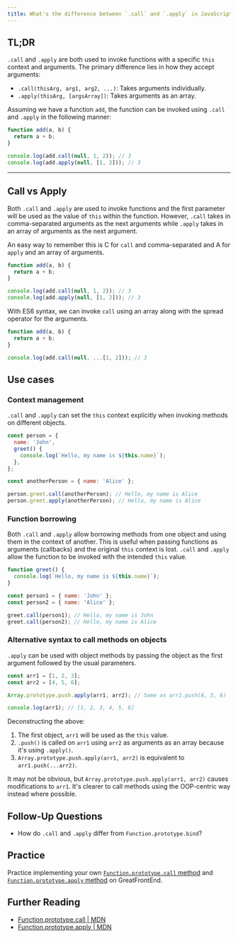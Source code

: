 ```yaml
---
title: What's the difference between `.call` and `.apply` in JavaScript?
---
```


## TL;DR

`.call` and `.apply` are both used to invoke functions with a specific `this` context and arguments. The primary difference lies in how they accept arguments:

- `.call(thisArg, arg1, arg2, ...)`: Takes arguments individually.
- `.apply(thisArg, [argsArray])`: Takes arguments as an array.

Assuming we have a function `add`, the function can be invoked using `.call` and `.apply` in the following manner:

```js live
function add(a, b) {
  return a + b;
}

console.log(add.call(null, 1, 2)); // 3
console.log(add.apply(null, [1, 2])); // 3
```

---

## Call vs Apply

Both `.call` and `.apply` are used to invoke functions and the first parameter will be used as the value of `this` within the function. However, `.call` takes in comma-separated arguments as the next arguments while `.apply` takes in an array of arguments as the next argument.

An easy way to remember this is C for `call` and comma-separated and A for `apply` and an array of arguments.

```js live
function add(a, b) {
  return a + b;
}

console.log(add.call(null, 1, 2)); // 3
console.log(add.apply(null, [1, 2])); // 3
```

With ES6 syntax, we can invoke `call` using an array along with the spread operator for the arguments.

```js live
function add(a, b) {
  return a + b;
}

console.log(add.call(null, ...[1, 2])); // 3
```

## Use cases

### Context management

`.call` and `.apply` can set the `this` context explicitly when invoking methods on different objects.

```js live
const person = {
  name: 'John',
  greet() {
    console.log(`Hello, my name is ${this.name}`);
  },
};

const anotherPerson = { name: 'Alice' };

person.greet.call(anotherPerson); // Hello, my name is Alice
person.greet.apply(anotherPerson); // Hello, my name is Alice
```

### Function borrowing

Both `.call` and `.apply` allow borrowing methods from one object and using them in the context of another. This is useful when passing functions as arguments (callbacks) and the original `this` context is lost. `.call` and `.apply` allow the function to be invoked with the intended `this` value.

```js live
function greet() {
  console.log(`Hello, my name is ${this.name}`);
}

const person1 = { name: 'John' };
const person2 = { name: 'Alice' };

greet.call(person1); // Hello, my name is John
greet.call(person2); // Hello, my name is Alice
```

### Alternative syntax to call methods on objects

`.apply` can be used with object methods by passing the object as the first argument followed by the usual parameters.

```js live
const arr1 = [1, 2, 3];
const arr2 = [4, 5, 6];

Array.prototype.push.apply(arr1, arr2); // Same as arr1.push(4, 5, 6)

console.log(arr1); // [1, 2, 3, 4, 5, 6]
```

Deconstructing the above:

1. The first object, `arr1` will be used as the `this` value.
2. `.push()` is called on `arr1` using `arr2` as arguments as an array because it's using `.apply()`.
3. `Array.prototype.push.apply(arr1, arr2)` is equivalent to `arr1.push(...arr2)`.

It may not be obvious, but `Array.prototype.push.apply(arr1, arr2)` causes modifications to `arr1`. It's clearer to call methods using the OOP-centric way instead where possible.

## Follow-Up Questions

- How do `.call` and `.apply` differ from `Function.prototype.bind`?

## Practice

Practice implementing your own [`Function.prototype.call` method](/questions/javascript/function-call) and [`Function.prototype.apply` method](/questions/javascript/function-apply) on GreatFrontEnd.

## Further Reading

- [Function.prototype.call | MDN](https://developer.mozilla.org/en-US/docs/Web/JavaScript/Reference/Global_Objects/Function/call)
- [Function.prototype.apply | MDN](https://developer.mozilla.org/en-US/docs/Web/JavaScript/Reference/Global_Objects/Function/apply)
